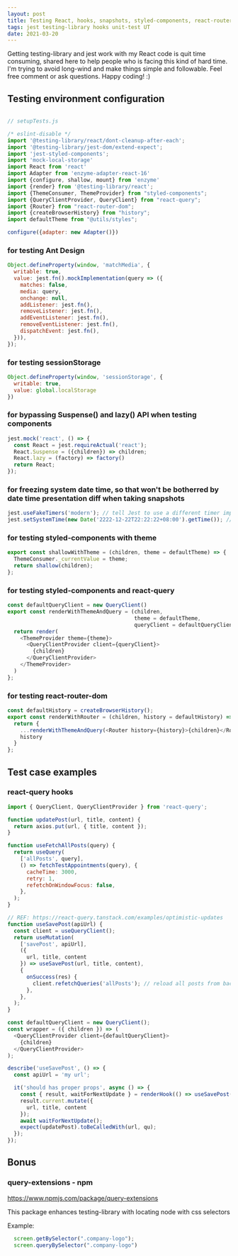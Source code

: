 ```yaml
---
layout: post
title: Testing React, hooks, snapshots, styled-components, react-router and sessionStorage with testing-library
tags: jest testing-library hooks unit-test UT
date: 2021-03-20
---
```




Getting testing-library and jest work with my React code is quit time consuming, shared here to help people who is facing this kind of hard time. I'm trying to avoid long-wind and make things simple and followable. Feel free comment or ask questions. Happy coding! :)

## Testing environment configuration

```js

// setupTests.js

/* eslint-disable */
import '@testing-library/react/dont-cleanup-after-each';
import '@testing-library/jest-dom/extend-expect';
import 'jest-styled-components';
import 'mock-local-storage'
import React from 'react'
import Adapter from 'enzyme-adapter-react-16'
import {configure, shallow, mount} from 'enzyme'
import {render} from '@testing-library/react';
import {ThemeConsumer, ThemeProvider} from "styled-components";
import {QueryClientProvider, QueryClient} from "react-query";
import {Router} from "react-router-dom";
import {createBrowserHistory} from "history";
import defaultTheme from "@utils/styles";

configure({adapter: new Adapter()})
```
### for testing Ant Design
```js
Object.defineProperty(window, 'matchMedia', {
  writable: true,
  value: jest.fn().mockImplementation(query => ({
    matches: false,
    media: query,
    onchange: null,
    addListener: jest.fn(),
    removeListener: jest.fn(),
    addEventListener: jest.fn(),
    removeEventListener: jest.fn(),
    dispatchEvent: jest.fn(),
  })),
});

```
### for testing sessionStorage
```js
Object.defineProperty(window, 'sessionStorage', {
  writable: true,
  value: global.localStorage
})

```
### for bypassing Suspense() and lazy() API when testing components
```js
jest.mock('react', () => {
  const React = jest.requireActual('react');
  React.Suspense = ({children}) => children;
  React.lazy = (factory) => factory()
  return React;
});

```
### for freezing system date time, so that won't be botherred by date time presentation diff when taking snapshots
```js
jest.useFakeTimers('modern'); // tell Jest to use a different timer implementation.
jest.setSystemTime(new Date('2222-12-22T22:22:22+08:00').getTime()); // Set a static time for snapshot

```
### for testing styled-components with theme
```js
export const shallowWithTheme = (children, theme = defaultTheme) => {
  ThemeConsumer._currentValue = theme;
  return shallow(children);
};

```
### for testing styled-components and react-query
```js
const defaultQueryClient = new QueryClient()
export const renderWithThemeAndQuery = (children,
                                        theme = defaultTheme,
                                        queryClient = defaultQueryClient) => {
  return render(
    <ThemeProvider theme={theme}>
      <QueryClientProvider client={queryClient}>
        {children}
      </QueryClientProvider>
    </ThemeProvider>
  )
};

```
### for testing react-router-dom
```js
const defaultHistory = createBrowserHistory();
export const renderWithRouter = (children, history = defaultHistory) => {
  return {
    ...renderWithThemeAndQuery(<Router history={history}>{children}</Router>),
    history
  }
};

```
## Test case examples

### react-query hooks

```js
import { QueryClient, QueryClientProvider } from 'react-query';

function updatePost(url, title, content) {
  return axios.put(url, { title, content });
}

function useFetchAllPosts(query) {
  return useQuery(
    ['allPosts', query],
    () => fetchTestAppointments(query), {
      cacheTime: 3000,
      retry: 1,
      refetchOnWindowFocus: false,
    },
  );
}

// REF: https://react-query.tanstack.com/examples/optimistic-updates
function useSavePost(apiUrl) {
  const client = useQueryClient();
  return useMutation(
    ['savePost', apiUrl],
    ({
      url, title, content
    }) => useSavePost(url, title, content),
    {
      onSuccess(res) {
        client.refetchQueries('allPosts'); // reload all posts from backend
      },
    },
  );
}

const defaultQueryClient = new QueryClient();
const wrapper = ({ children }) => (
  <QueryClientProvider client={defaultQueryClient}>
    {children}
  </QueryClientProvider>
);

describe('useSavePost', () => {
  const apiUrl = 'my url';

  it('should has proper props', async () => {
    const { result, waitForNextUpdate } = renderHook(() => useSavePost(apiUrl), { wrapper });
    result.current.mutate({
      url, title, content
    });
    await waitForNextUpdate();
    expect(updatePost).toBeCalledWith(url, qu);
  });
});

```

## Bonus
### query-extensions - npm

https://www.npmjs.com/package/query-extensions

This package enhances testing-library with locating node with css selectors

Example:
```js
  screen.getBySelector(".company-logo");
  screen.queryBySelector(".company-logo")
```
